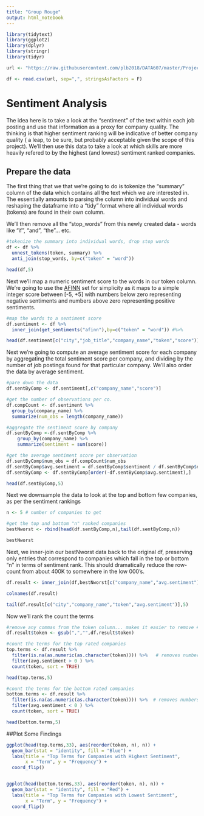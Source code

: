```yaml
---
title: "Group Rouge"
output: html_notebook
---
```


```r
library(tidytext)
library(ggplot2)
library(dplyr)
library(stringr)
library(tidyr)
```

```r

url <- "https://raw.githubusercontent.com/plb2018/DATA607/master/Project%203/df_final.csv"

df <- read.csv(url, sep=",", stringsAsFactors = F)

```


# Sentiment Analysis

The idea here is to take a look at the "sentiment" of the text within each job posting and use that information as a proxy for company quality.  The thinking is that higher sentiment ranking will be indicative of better company quality ( a leap, to be sure, but probably acceptable given the scope of this project).  We'll then use this data to take a look at which skills are more heavily refered to by the highest (and lowest) sentiment ranked companies.


## Prepare the data

The first thing that we that we're going to do is tokenize the "summary" column of the data which contains all the text which we are interested in.  The essentially amounts to parsing the column into individual words and reshaping the dataframe into a "tidy" format where all individual words (tokens) are found in their own column.

We'll then remove all the "stop_words" from this newly created data - words like "if", "and", "the"... etc.
 
```r


#tokenize the summary into individual words, drop stop words
df <- df %>%
  unnest_tokens(token, summary) %>%
  anti_join(stop_words, by=c("token" = "word")) 

head(df,5)

```


Next we'll map a numeric sentiment score to the words in our token column.  We're going to use the [AFINN]("http://www2.imm.dtu.dk/pubdb/views/publication_details.php?id=6010") set for simplicity as it maps to a simple integer score between [-5, +5] with numbers below zero representing negative sentiments and numbers above zero representing positive sentiments.


```r
#map the words to a sentiment score
df.sentiment <- df %>%
  inner_join(get_sentiments("afinn"),by=c("token" = "word")) #%>%

head(df.sentiment[c("city","job_title","company_name","token","score")],5)

```


Next we're going to compute an average sentiment score for each company by aggregating the total sentiment score per company, and dividing by the number of job postings found for that particular company.  We'll also order the data by average sentiment.

```r
#pare down the data
df.sentByComp <- df.sentiment[,c("company_name","score")]

#get the number of observations per co.
df.compCount <- df.sentiment %>% 
  group_by(company_name) %>% 
  summarize(num_obs = length(company_name))

#aggregate the sentiment score by company
df.sentByComp <-df.sentByComp %>%
    group_by(company_name) %>%
    summarize(sentiment = sum(score))

#get the average sentiment score per observation
df.sentByComp$num_obs = df.compCount$num_obs
df.sentByComp$avg.sentiment = df.sentByComp$sentiment / df.sentByComp$num_obs
df.sentByComp <- df.sentByComp[order(-df.sentByComp$avg.sentiment),]

head(df.sentByComp,5)

```


Next we downsample the data to look at the top and bottom few companies, as per the sentiment rankings


```r
n <- 5 # number of companies to get

#get the top and bottom "n" ranked companies
bestNworst <- rbind(head(df.sentByComp,n),tail(df.sentByComp,n))

bestNworst


```

Next, we inner-join our bestNworst data back to the original df, preserving only entries that correspond to companies which fall in the top or bottom "n" in terms of sentiment rank.  This should dramatically reduce the row-count from about 400K to somewhere in the low 000's.

```r

df.result <- inner_join(df,bestNworst[c("company_name","avg.sentiment")])

colnames(df.result)

tail(df.result[c("city","company_name","token","avg.sentiment")],5)

```

Now we'll rank the count the terms 

```r

#remove any commas from the token column... makes it easier to remove #s 
df.result$token <- gsub(",","",df.result$token)

#count the terms for the top rated companies
top.terms <- df.result %>%
  filter(is.na(as.numeric(as.character(token)))) %>%   # removes numbers
  filter(avg.sentiment > 0 ) %>%
  count(token, sort = TRUE) 

head(top.terms,5)

#count the terms for the bottom rated companies
bottom.terms <- df.result %>%
  filter(is.na(as.numeric(as.character(token)))) %>%  # removes numbers
  filter(avg.sentiment < 0 ) %>%
  count(token, sort = TRUE) 

head(bottom.terms,5)


```

##Plot Some Findings

```r

ggplot(head(top.terms,33), aes(reorder(token, n), n)) +
  geom_bar(stat = "identity", fill = "Blue") +
  labs(title = "Top Terms for Companies with Highest Sentiment",
       x = "Term", y = "Frequency") +
  coord_flip()


ggplot(head(bottom.terms,33), aes(reorder(token, n), n)) +
  geom_bar(stat = "identity", fill = "Red") +
  labs(title = "Top Terms for Companies with Lowest Sentiment",
       x = "Term", y = "Frequency") +
  coord_flip()

``` 
    